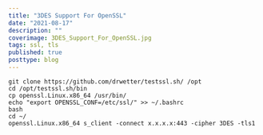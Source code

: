 ```yaml
---
title: "3DES Support For OpenSSL"
date: "2021-08-17"
description: ""
coverimage: 3DES_Support_For_OpenSSL.jpg
tags: ssl, tls
published: true
posttype: blog
---
```


```
git clone https://github.com/drwetter/testssl.sh/ /opt
cd /opt/testssl.sh/bin
cp openssl.Linux.x86_64 /usr/bin/
echo "export OPENSSL_CONF=/etc/ssl/" >> ~/.bashrc
bash
cd ~/
openssl.Linux.x86_64 s_client -connect x.x.x.x:443 -cipher 3DES -tls1
```